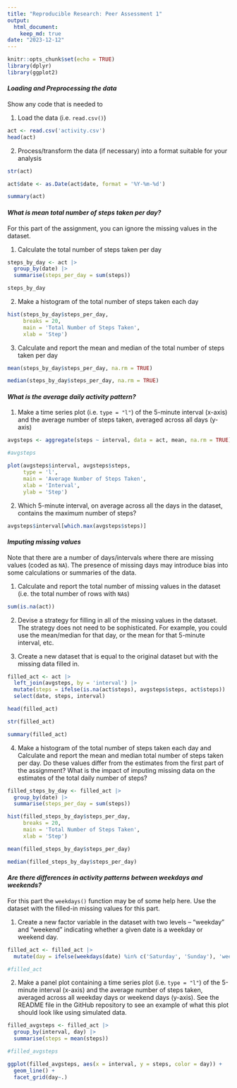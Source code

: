```yaml
---
title: "Reproducible Research: Peer Assessment 1"
output: 
  html_document:
    keep_md: true
date: "2023-12-12"
---
```


```r
knitr::opts_chunk$set(echo = TRUE)
library(dplyr)
library(ggplot2)
```

#### *Loading and Preprocessing the data*\
Show any code that is needed to

1. Load the data (i.e. `read.csv()`)

```r
act <- read.csv('activity.csv')
head(act)
```

2. Process/transform the data (if necessary) into a format suitable for your analysis

```r
str(act)
```

```r
act$date <- as.Date(act$date, format = '%Y-%m-%d')
```

```r
summary(act)
```

#### *What is mean total number of steps taken per day?*

For this part of the assignment, you can ignore the missing values in the dataset.

1. Calculate the total number of steps taken per day

```r
steps_by_day <- act |>
  group_by(date) |>
  summarise(steps_per_day = sum(steps))

steps_by_day
```

2. Make a histogram of the total number of steps taken each day

```r
hist(steps_by_day$steps_per_day,
     breaks = 20,
     main = 'Total Number of Steps Taken',
     xlab = 'Step')
```

3. Calculate and report the mean and median of the total number of steps taken per day

```r
mean(steps_by_day$steps_per_day, na.rm = TRUE)
```
```r
median(steps_by_day$steps_per_day, na.rm = TRUE)
```

#### *What is the average daily activity pattern?*

1. Make a time series plot (i.e. `type = "l"`) of the 5-minute interval (x-axis) and the average number of steps taken, averaged across all days (y-axis)

```r
avgsteps <- aggregate(steps ~ interval, data = act, mean, na.rm = TRUE)

#avgsteps

plot(avgsteps$interval, avgsteps$steps,
     type = 'l',
     main = 'Average Number of Steps Taken',
     xlab = 'Interval',
     ylab = 'Step')
```

2. Which 5-minute interval, on average across all the days in the dataset, contains the maximum number of steps?

```r
avgsteps$interval[which.max(avgsteps$steps)]
```

#### *Imputing missing values*

Note that there are a number of days/intervals where there are missing values (coded as `NA`). The presence of missing days may introduce bias into some calculations or summaries of the data.

1. Calculate and report the total number of missing values in the dataset (i.e. the total number of rows with `NA`s)

```r
sum(is.na(act))
```

2. Devise a strategy for filling in all of the missing values in the dataset. The strategy does not need to be sophisticated. For example, you could use the mean/median for that day, or the mean for that 5-minute interval, etc.

3. Create a new dataset that is equal to the original dataset but with the missing data filled in.

```r
filled_act <- act |>
  left_join(avgsteps, by = 'interval') |>
  mutate(steps = ifelse(is.na(act$steps), avgsteps$steps, act$steps)) |>
  select(date, steps, interval)

head(filled_act)
```

```r
str(filled_act)
```

```r
summary(filled_act)
```

4. Make a histogram of the total number of steps taken each day and Calculate and report the mean and median total number of steps taken per day. Do these values differ from the estimates from the first part of the assignment? What is the impact of imputing missing data on the estimates of the total daily number of steps?

```r
filled_steps_by_day <- filled_act |>
  group_by(date) |>
  summarise(steps_per_day = sum(steps))

hist(filled_steps_by_day$steps_per_day,
     breaks = 20,
     main = 'Total Number of Steps Taken',
     xlab = 'Step')
```

```r
mean(filled_steps_by_day$steps_per_day)
```

```r
median(filled_steps_by_day$steps_per_day)
```

#### *Are there differences in activity patterns between weekdays and weekends?*

For this part the `weekdays()` function may be of some help here. Use the dataset with the filled-in missing values for this part.

1. Create a new factor variable in the dataset with two levels – “weekday” and “weekend” indicating whether a given date is a weekday or weekend day.

```r
filled_act <- filled_act |>
  mutate(day = ifelse(weekdays(date) %in% c('Saturday', 'Sunday'), 'weekend', 'weekday'))

#filled_act
```

2. Make a panel plot containing a time series plot (i.e. `type = "l"`) of the 5-minute interval (x-axis) and the average number of steps taken, averaged across all weekday days or weekend days (y-axis). See the README file in the GitHub repository to see an example of what this plot should look like using simulated data.

```r
filled_avgsteps <- filled_act |>
  group_by(interval, day) |>
  summarise(steps = mean(steps))

#filled_avgsteps
```

```r
ggplot(filled_avgsteps, aes(x = interval, y = steps, color = day)) +
  geom_line() +
  facet_grid(day~.)
```






